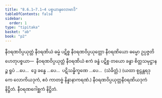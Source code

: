 ```yaml
---
title: "8.6.1–7.1–4 ပစ္စယာနုလောမာဒိ"
tableOfContents: false
sidebar:
  order: 1
type: "tipitaka"
basket: "ab"
book: "p2"
---
```



<DynamicBreadcrumb />

<Division number="111" book="p2" e="ch" v="38" p="294">

<Paragraph number="2125" book="p2">
နီဝရဏဝိပ္ပယုတ္တံ နီဝရဏိယံ ဓမ္မံ ပဋိစ္စ နီဝရဏဝိပ္ပယုတ္တော နီဝရဏိယော ဓမ္မော ဥပ္ပဇ္ဇတိ ဟေတုပစ္စယာ—  နီဝရဏဝိပ္ပယုတ္တံ နီဝရဏိယံ ဧကံ ခန္ဓံ ပဋိစ္စ တယော ခန္ဓာ စိတ္တသမုဋ္ဌာနဉ္စ ရူပံ …ပေ…  ဒွေ ခန္ဓေ …ပေ…  ပဋိသန္ဓိက္ခဏေ …ပေ…  (သံခိတ္တံ.)
</Paragraph>

<Paragraph number="2126" book="p2">
(ယထာ စူဠန္တရဒုကေ လောကိယဒုကံ, ဧဝံ ကာတဗ္ဗံ နိန္နာနာကရဏံ.)

</Paragraph>
</Division>

<Paragraph number="2127" type="center" book="p2">
နီဝရဏဝိပ္ပယုတ္တနီဝရဏိယဒုကံ နိဋ္ဌိတံ.



</Paragraph>

<Paragraph number="2128" type="center" book="p2">
နီဝရဏဂေါစ္ဆကံ နိဋ္ဌိတံ.
</Paragraph>